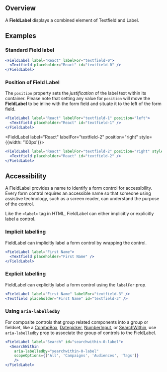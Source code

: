 
## Overview

A **FieldLabel** displays a combined element of Textfield and Label.

## Examples

### Standard Field label

<FieldLabel label="React" labelFor="textfield-0">
  <Textfield placeholder="React" id="textfield-0" />
</FieldLabel>

```jsx
<FieldLabel label="React" labelFor="textfield-0">
  <Textfield placeholder="React" id="textfield-0" />
</FieldLabel>
```

### Position of Field Label

The `position` property sets the _justification_ of the label text within its container.
Please note that setting any value for `position` will move the **FieldLabel** to
be inline with the form field and situate it to the left of the form field.

<FieldLabel label="React" labelFor="textfield-1" position="left">
  <Textfield placeholder="React" id="textfield-1" />
</FieldLabel>

```jsx
<FieldLabel label="React" labelFor="textfield-1" position="left">
  <Textfield placeholder="React" id="textfield-1" />
</FieldLabel>
```

<FieldLabel label="React" labelFor="textfield-2" position="right" style={{width: '100px'}}>
  <Textfield placeholder="React" id="textfield-2" />
</FieldLabel>

```jsx
<FieldLabel label="React" labelFor="textfield-2" position="right" style={{width: '100px'}}>
  <Textfield placeholder="React" id="textfield-2" />
</FieldLabel>
```

## Accessibility

A FieldLabel provides a name to identify a form control for accessibility. Every form control requires an accessible name so that someone using assistive technology, such as a screen reader, can understand the purpose of the control.

Like the `<label>` tag in HTML, FieldLabel can either implicitly or explicitly label a control.

### Implicit labelling

FieldLabel can implicitly label a form control by wrapping the control.

<FieldLabel label="First Name">
  <Textfield placeholder="First Name" />
</FieldLabel>

```jsx
<FieldLabel label="First Name">
  <Textfield placeholder="First Name" />
</FieldLabel>
```

### Explicit labelling

FieldLabel can explicitly label a form control using the `labelFor` prop.

<FieldLabel label="First Name" labelFor="textfield-3" />
<Textfield placeholder="First Name" id="textfield-3" />

```jsx
<FieldLabel label="First Name" labelFor="textfield-3" />
<Textfield placeholder="First Name" id="textfield-3" />
```

### Using `aria-labelledby`

For composite controls that group related components into a group or fieldset, like a [ComboBox](/components/ComboBox), [Datepicker](/components/Datepicker), [NumberInput](/components/NumberInput), or [SearchWithin](/components/SearchWithin), use `aria-labelledby` prop to associate the group of controls to the FieldLabel.

<FieldLabel label="Search" id="searchwithin-0-label">
  <SearchWithin
    aria-labelledby="searchwithin-0-label"
    scopeOptions={['All', 'Campaigns', 'Audiences', 'Tags']}
    />
</FieldLabel>

```jsx
<FieldLabel label="Search" id="searchwithin-0-label">
  <SearchWithin
    aria-labelledby="searchwithin-0-label"
    scopeOptions={['All', 'Campaigns', 'Audiences', 'Tags']}
    />
</FieldLabel>
```
